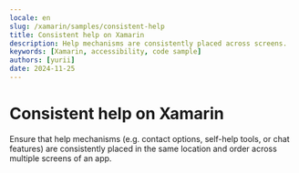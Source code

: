 ```yaml
---
locale: en
slug: /xamarin/samples/consistent-help
title: Consistent help on Xamarin
description: Help mechanisms are consistently placed across screens.
keywords: [Xamarin, accessibility, code sample]
authors: [yurii]
date: 2024-11-25
---
```


# Consistent help on Xamarin

Ensure that help mechanisms (e.g. contact options, self-help tools, or chat features) are consistently placed in the same location and order across multiple screens of an app.

<CodeSample id="consistent-help" platform="xamarin" locale="en"/>
